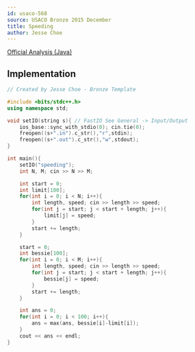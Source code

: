 ```yaml
---
id: usaco-568
source: USACO Bronze 2015 December
title: Speeding
author: Jesse Choe
---
```


[Official Analysis (Java)](http://www.usaco.org/current/data/sol_speeding_bronze_dec15.html)

<LanguageSection>
<CPPSection>

## Implementation

```cpp
// Created by Jesse Choe - Bronze Template

#include <bits/stdc++.h>
using namespace std;

void setIO(string s){ // FastIO See General -> Input/Output
	ios_base::sync_with_stdio(0); cin.tie(0);
	freopen((s+".in").c_str(),"r",stdin);
	freopen((s+".out").c_str(),"w",stdout);
}

int main(){
	setIO("speeding");
	int N, M; cin >> N >> M;

	int start = 0;
	int limit[100];
	for(int i = 0; i < N; i++){
		int length, speed; cin >> length >> speed;
		for(int j = start; j < start + length; j++){
			limit[j] = speed;
		}
		start += length;
	}

	start = 0;
	int bessie[100];
	for(int i = 0; i < M; i++){
		int length, speed; cin >> length >> speed;
		for(int j = start; j < start + length; j++){
			bessie[j] = speed;
		}
		start += length;
	}

	int ans = 0;
	for(int i = 0; i < 100; i++){
		ans = max(ans, bessie[i]-limit[i]);
	}
	cout << ans << endl;
}

```

</CPPSection>
</LanguageSection>
